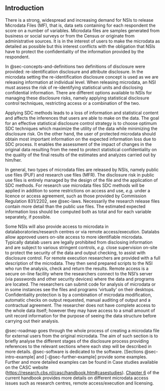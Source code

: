 ## Introduction

There is a strong, widespread and increasing demand for NSIs to release Microdata Files (MF), that is, data sets containing for each respondent the score on a number of variables. 
Microdata files are samples generated from business or social surveys or from the Census or originate from administrative sources. It is in the interest of users 
to make the microdata as detailed as possible but this interest conflicts with the obligation that NSIs have to protect the confidentiality of the information 
provided by the respondent.

In @sec-concepts-and-definitions two definitions of disclosure were provided: re-identification disclosure and attribute disclosure. 
In the microdata setting the re-identification disclosure concept is used as we are releasing information at individual level. 
When releasing microdata, an NSI must assess the risk of re-identifying statistical units and disclosing confidential information. 
There are different options available to NSIs for managing these disclosure risks, namely applying statistical disclosure control techniques, restricting access or 
a combination of the two.

Applying SDC methods leads to a loss of information and statistical content and affects the inferences that users are able to make on the data. 
The goal for an effective statistical disclosure control strategy is to choose optimum SDC techniques which maximize the utility of the data while minimizing the disclosure risk\index{disclosure risk}. 
On the other hand, the user of protected microdata should obtain most important information on the expected information loss due to SDC process. It enables the assessment of the impact of changes in the original data resulting from the need to protect statistical confidentiality on the quality of the final results of the estimates and analyzes carried out by him/her.

In general, two types of microdata files are released by NSIs, namely public use files (PUF) and research use files (MFR). 
The disclosure risk\index{disclosure risk} in public use files is entirely managed by the design of the file and the application of SDC methods. 
For research use microdata files SDC methods will be applied in addition to some restrictions on access and use, *e.g.* under a licence or access agreement,
such as those provided by Commission Regulation 831/2202, see @sec-laws. 
Necessarily the research release files contain more detail than the public use files.
The estimated expected information loss should be computed both as total and for each variable separately, if possible.

Some NSIs will also provide access to microdata in datalaboratories/research centres or via remote access/execution. 
Datalabs allow approved users on-site access to more identifiable microdata. Typically datalab users are legally prohibited from disclosing information 
and are subject to various stringent controls, *e.g.* close supervision on-site to protect the security of the data and output checking, to assist with disclosure control. 
For remote execution researchers are provided with a full description of the microdata. 
They then send prepared scripts to the NSI who run the analysis, check and return the results. 
Remote access is a secure on-line facility where the researchers connect to the NSI's server (via passwords and other security devices) where the data and programs are located. 
The researchers can submit code for analysis of microdata or in some instances see the files and programs 'virtually' on their desktops. 
Confidentiality protection is by a combination of microdata modification, automatic checks on output requested, manual auditing of output and a contractual agreement. 
The researcher does not have complete access to the whole data itself; however they may have access to a small amount of unit record information for the purpose of seeing the data structure before carrying out their analysis.

@sec-roadmap goes through the whole process of creating a microdata file for external users from the original microdata. 
The aim of such section is to briefly analyse the different stages of the disclosure process providing references to the relevant sections where each step will be described in more details.
@sec-software is dedicated to the software. [Sections @sec-intro-example] and [-@sec-further-example] provide some examples. 
Further and more detailed examples can be found in Case studies available on the CASC website ([[https://research.cbs.nl/casc/handbook.htm#casestudies]{.underline}](https://research.cbs.nl/casc/handbook.htm#casestudies)). 
[Chapter 6](06-remote-access-issues.html) of the current handbook provides more details on different microdata access issues such as research centres, remote access/execution and licensing.
